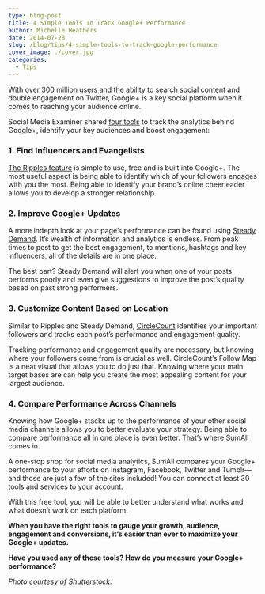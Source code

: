 ```yaml
---
type: blog-post
title: 4 Simple Tools To Track Google+ Performance
author: Michelle Heathers
date: 2014-07-28
slug: /blog/tips/4-simple-tools-to-track-google-performance
cover_image: ./cover.jpg
categories:
  - Tips
---
```


With over 300 million users and the ability to search social content and double engagement on Twitter, Google+ is a key social platform when it comes to reaching your audience online.

Social Media Examiner shared [four tools][1] to track the analytics behind Google+, identify your key audiences and boost engagement:

### 1. Find Influencers and Evangelists

[The Ripples feature][2] is simple to use, free and is built into Google+. The most useful aspect is being able to identify which of your followers engages with you the most. Being able to identify your brand’s online cheerleader allows you to develop a stronger relationship.

### 2. Improve Google+ Updates

A more indepth look at your page’s performance can be found using [Steady Demand][3]. It’s wealth of information and analytics is endless. From peak times to post to get the best engagement, to mentions, hashtags and key influencers, all of the details are in one place.

The best part? Steady Demand will alert you when one of your posts performs poorly and even give suggestions to improve the post’s quality based on past strong performers.

### 3. Customize Content Based on Location

Similar to Ripples and Steady Demand, [CircleCount][4] identifies your important followers and tracks each post’s performance and engagement quality.

Tracking performance and engagement quality are necessary, but knowing where your followers come from is crucial as well. CircleCount’s Follow Map is a neat visual that allows you to do just that. Knowing where your main target bases are can help you create the most appealing content for your largest audience.

### 4. Compare Performance Across Channels

Knowing how Google+ stacks up to the performance of your other social media channels allows you to better evaluate your strategy. Being able to compare performance all in one place is even better. That’s where [SumAll][5] comes in.

A one-stop shop for social media analytics, SumAll compares your Google+ performance to your efforts on Instagram, Facebook, Twitter and Tumblr—and those are just a few of the sites included! You can connect at least 30 tools and services to your account.

With this free tool, you will be able to better understand what works and what doesn’t work on each platform.

**When you have the right tools to gauge your growth, audience, engagement and conversions, it’s easier than ever to maximize your Google+ updates.**

**Have you used any of these tools? How do you measure your Google+ performance?**

_Photo courtesy of Shutterstock._

[1]: http://www.socialmediaexaminer.com/tools-to-measure-google-plus/
[2]: https://plus.google.com/ripple/details
[3]: https://www.steadydemand.com/
[4]: http://www.circlecount.com/
[5]: https://sumall.com/
